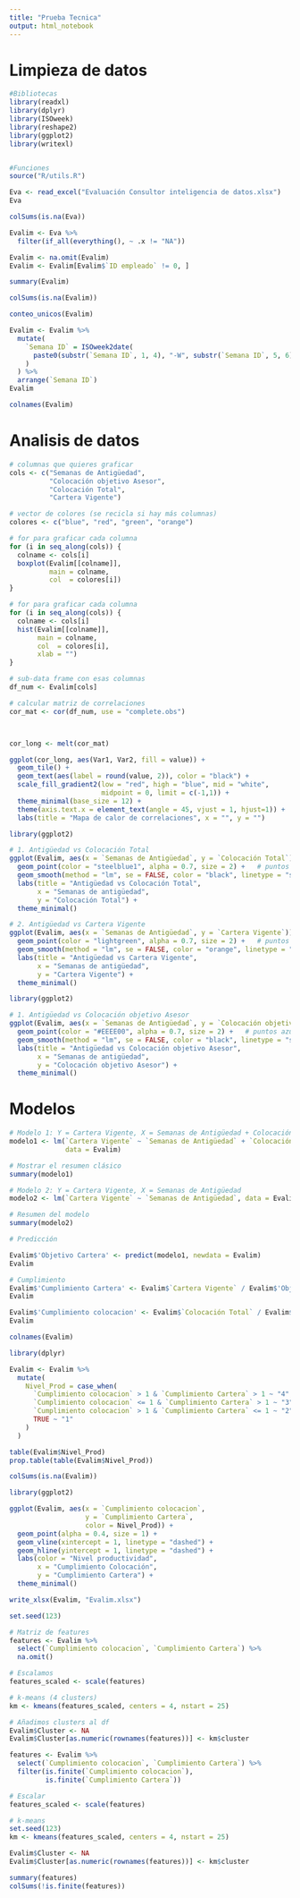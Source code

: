 ```yaml
---
title: "Prueba Tecnica"
output: html_notebook
---
```


# Limpieza de datos
```r
#Bibliotecas
library(readxl)
library(dplyr)
library(ISOweek)
library(reshape2)
library(ggplot2)
library(writexl)


#Funciones
source("R/utils.R")

```





```r

Eva <- read_excel("Evaluación Consultor inteligencia de datos.xlsx")
Eva
```




```r
colSums(is.na(Eva))

```



```r

Evalim <- Eva %>%
  filter(if_all(everything(), ~ .x != "NA"))

Evalim <- na.omit(Evalim)
Evalim <- Evalim[Evalim$`ID empleado` != 0, ]

summary(Evalim)
```

```r
colSums(is.na(Evalim))

```


```r
conteo_unicos(Evalim)

```
```r

Evalim <- Evalim %>%
  mutate(
    `Semana ID` = ISOweek2date(
      paste0(substr(`Semana ID`, 1, 4), "-W", substr(`Semana ID`, 5, 6), "-1")
    )
  ) %>%
  arrange(`Semana ID`)    
Evalim
```

```r
colnames(Evalim)
```

# Analisis de datos

```r
# columnas que quieres graficar
cols <- c("Semanas de Antigüedad",
          "Colocación objetivo Asesor",
          "Colocación Total",
          "Cartera Vigente")

# vector de colores (se recicla si hay más columnas)
colores <- c("blue", "red", "green", "orange")

# for para graficar cada columna
for (i in seq_along(cols)) {
  colname <- cols[i]
  boxplot(Evalim[[colname]],
          main = colname,
          col  = colores[i])
}
```
```r

# for para graficar cada columna
for (i in seq_along(cols)) {
  colname <- cols[i]
  hist(Evalim[[colname]],
       main = colname,
       col  = colores[i],
       xlab = "")
}

```


```r

# sub-data frame con esas columnas
df_num <- Evalim[cols]

# calcular matriz de correlaciones
cor_mat <- cor(df_num, use = "complete.obs")



cor_long <- melt(cor_mat)

ggplot(cor_long, aes(Var1, Var2, fill = value)) +
  geom_tile() +
  geom_text(aes(label = round(value, 2)), color = "black") +
  scale_fill_gradient2(low = "red", high = "blue", mid = "white",
                       midpoint = 0, limit = c(-1,1)) +
  theme_minimal(base_size = 12) +
  theme(axis.text.x = element_text(angle = 45, vjust = 1, hjust=1)) +
  labs(title = "Mapa de calor de correlaciones", x = "", y = "")

```





```r
library(ggplot2)

# 1. Antigüedad vs Colocación Total
ggplot(Evalim, aes(x = `Semanas de Antigüedad`, y = `Colocación Total`)) +
  geom_point(color = "steelblue1", alpha = 0.7, size = 2) +   # puntos azules
  geom_smooth(method = "lm", se = FALSE, color = "black", linetype = "solid") + # línea roja
  labs(title = "Antigüedad vs Colocación Total",
       x = "Semanas de antigüedad",
       y = "Colocación Total") +
  theme_minimal()
```



```r
# 2. Antigüedad vs Cartera Vigente
ggplot(Evalim, aes(x = `Semanas de Antigüedad`, y = `Cartera Vigente`)) +
  geom_point(color = "lightgreen", alpha = 0.7, size = 2) +   # puntos verdes
  geom_smooth(method = "lm", se = FALSE, color = "orange", linetype = "solid") + # línea naranja
  labs(title = "Antigüedad vs Cartera Vigente",
       x = "Semanas de antigüedad",
       y = "Cartera Vigente") +
  theme_minimal()
```

```r
library(ggplot2)

# 1. Antigüedad vs Colocación objetivo Asesor
ggplot(Evalim, aes(x = `Semanas de Antigüedad`, y = `Colocación objetivo Asesor`)) +
  geom_point(color = "#EEEE00", alpha = 0.7, size = 2) +   # puntos azules
  geom_smooth(method = "lm", se = FALSE, color = "black", linetype = "solid") + # línea roja
  labs(title = "Antigüedad vs Colocación objetivo Asesor",
       x = "Semanas de antigüedad",
       y = "Colocación objetivo Asesor") +
  theme_minimal()
```


# Modelos




```r
# Modelo 1: Y = Cartera Vigente, X = Semanas de Antigüedad + Colocación Total + Colocación objetivo Asesor
modelo1 <- lm(`Cartera Vigente` ~ `Semanas de Antigüedad` + `Colocación Total` + `Colocación objetivo Asesor`, 
              data = Evalim)

# Mostrar el resumen clásico
summary(modelo1)

```



```r
# Modelo 2: Y = Cartera Vigente, X = Semanas de Antigüedad
modelo2 <- lm(`Cartera Vigente` ~ `Semanas de Antigüedad`, data = Evalim)

# Resumen del modelo
summary(modelo2)


```
```r

# Predicción

Evalim$'Objetivo Cartera' <- predict(modelo1, newdata = Evalim)
Evalim
```

```r
# Cumplimiento
Evalim$'Cumplimiento Cartera' <- Evalim$`Cartera Vigente` / Evalim$'Objetivo Cartera'
Evalim
```


```r
Evalim$'Cumplimiento colocacion' <- Evalim$`Colocación Total` / Evalim$`Colocación objetivo Asesor`
Evalim
```

```r
colnames(Evalim)
```


```r
library(dplyr)

Evalim <- Evalim %>%
  mutate(
    Nivel_Prod = case_when(
      `Cumplimiento colocacion` > 1 & `Cumplimiento Cartera` > 1 ~ "4",
      `Cumplimiento colocacion` <= 1 & `Cumplimiento Cartera` > 1 ~ "3",
      `Cumplimiento colocacion` > 1 & `Cumplimiento Cartera` <= 1 ~ "2",
      TRUE ~ "1"
    )
  )

```


```r
table(Evalim$Nivel_Prod)
prop.table(table(Evalim$Nivel_Prod))

```
```r
colSums(is.na(Evalim))

```



















```r
library(ggplot2)

ggplot(Evalim, aes(x = `Cumplimiento colocacion`,
                   y = `Cumplimiento Cartera`,
                   color = Nivel_Prod)) +
  geom_point(alpha = 0.4, size = 1) +
  geom_vline(xintercept = 1, linetype = "dashed") +
  geom_hline(yintercept = 1, linetype = "dashed") +
  labs(color = "Nivel productividad",
       x = "Cumplimiento Colocación",
       y = "Cumplimiento Cartera") +
  theme_minimal()

```

```r
write_xlsx(Evalim, "Evalim.xlsx")

```


```r
set.seed(123)

# Matriz de features
features <- Evalim %>%
  select(`Cumplimiento colocacion`, `Cumplimiento Cartera`) %>%
  na.omit()

# Escalamos
features_scaled <- scale(features)

# k-means (4 clusters)
km <- kmeans(features_scaled, centers = 4, nstart = 25)

# Añadimos clusters al df
Evalim$Cluster <- NA
Evalim$Cluster[as.numeric(rownames(features))] <- km$cluster

```






```r
features <- Evalim %>%
  select(`Cumplimiento colocacion`, `Cumplimiento Cartera`) %>%
  filter(is.finite(`Cumplimiento colocacion`),
         is.finite(`Cumplimiento Cartera`))

# Escalar
features_scaled <- scale(features)

# k-means
set.seed(123)
km <- kmeans(features_scaled, centers = 4, nstart = 25)

```






```r
Evalim$Cluster <- NA
Evalim$Cluster[as.numeric(rownames(features))] <- km$cluster

```


```r
summary(features)
colSums(!is.finite(features))

```
















